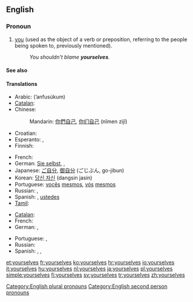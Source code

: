 ==English==

===Pronoun===
{{en-pron|desc=second person|the plural of|yourself|the reflexive case of|you}}

# [[you]] (used as the object of a verb or preposition, referring to the people being spoken to, previously mentioned).
#: ''You shouldn't blame '''yourselves'''.''

====See also====
{{English personal pronouns}}

====Translations====
{{trans-top|you (referring to the people being spoken to, previously mentioned)}}
* Arabic: {{Arab|[[انفسكم|أنْفُسُكُم]]}} (’anfusúkum)
* [[Catalan]]: {{t-|ca|us}}
* Chinese:
*: Mandarin: [[你們]][[自己]], [[你们]][[自己]] (nǐmen zìjǐ)
* Croatian: {{t+|hr|sebe}}
* Esperanto: {{t+|eo|vi|xs=Esperanto}}, {{t+|eo|vin|xs=Esperanto}}
* Finnish: {{t-|fi|itsenne}}
{{trans-mid}}
* French: {{qualifier|reflexive}} {{t+|fr|vous}}
* German: [[Sie selbst]], {{t+|de|sich}}, {{qualifier|informal plural, reflexive of "ihr"}} {{t+|de|euch}}
* Japanese: [[ご自分]], [[御自分]] (ごじぶん, go-jibun)
* Korean: [[당신 자신]] (dangsin jasin)
* Portuguese: [[vocês]] [[mesmos]], [[vós]] [[mesmos]]
* Russian: {{t+|ru|себя|tr=sebjá}}, {{t|ru|вы сами|tr=vy sámi}}
* Spanish: {{t+|es|se}}, [[ustedes]] {{t-|es|mismos}}
* [[Tamil]]: {{t|ta|naan|sc=Taml}}
{{trans-bottom}}

{{trans-top|intensifier}}
* [[Catalan]]: {{t-|ca|mateix|alt=mateixos}}
* French: {{t+|fr|vous-mêmes}}
* German: {{t|de|Sie selbst}}, {{qualifier|informal plural}} {{t|de|ihr selbst}}
{{trans-mid}}
* Portuguese: {{t|pt|vós mesmos}}, {{t|pt|vocês mesmos}}
* Russian: {{t|ru|вы сами|tr=vy sámi}}
* Spanish: {{t|es|sí mismos}}, {{qualifier|informal}} {{t|es|vosotros mismos}}, {{qualifier|formal}} {{t|es|ustedes mismos}}
{{trans-bottom}}

[[Category:English plural pronouns]]
[[Category:English second person pronouns]]

[[et:yourselves]]
[[fr:yourselves]]
[[ko:yourselves]]
[[hr:yourselves]]
[[io:yourselves]]
[[it:yourselves]]
[[hu:yourselves]]
[[nl:yourselves]]
[[ja:yourselves]]
[[pl:yourselves]]
[[simple:yourselves]]
[[fi:yourselves]]
[[sv:yourselves]]
[[tr:yourselves]]
[[zh:yourselves]]